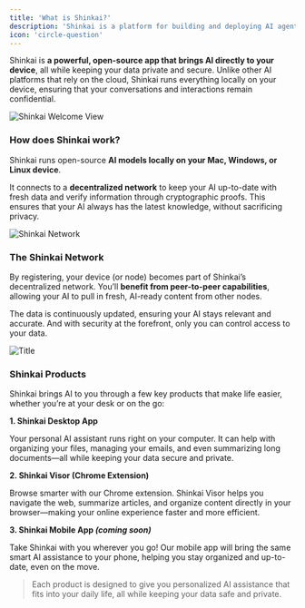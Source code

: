 ```yaml
---
title: 'What is Shinkai?'
description: 'Shinkai is a platform for building and deploying AI agents.'
icon: 'circle-question'
---
```


Shinkai is **a powerful, open-source app that brings AI directly to your device**, all while keeping your data private and secure. 
Unlike other AI platforms that rely on the cloud, Shinkai runs everything locally on your device, ensuring that your conversations and interactions remain confidential.

![Shinkai Welcome View](/images/what-is-shinkai.jpg)

### How does Shinkai work?

Shinkai runs open-source **AI models locally on your Mac, Windows, or Linux device**. 

It connects to a **decentralized network** to keep your AI up-to-date with fresh data and verify information through cryptographic proofs. This ensures that your AI always has the latest knowledge, without sacrificing privacy.

![Shinkai Network](/images/shinkai-general.svg)

### The Shinkai Network

By registering, your device (or node) becomes part of Shinkai’s decentralized network. You’ll **benefit from peer-to-peer capabilities**, allowing your AI to pull in fresh, AI-ready content from other nodes. 

The data is continuously updated, ensuring your AI stays relevant and accurate. And with security at the forefront, only you can control access to your data.

![Title](/images/shinkai-network.svg)

### Shinkai Products

Shinkai brings AI to you through a few key products that make life easier, whether you’re at your desk or on the go:

**1. Shinkai Desktop App**

Your personal AI assistant runs right on your computer. It can help with organizing your files, managing your emails, and even summarizing long documents—all while keeping your data secure and private.

**2. Shinkai Visor (Chrome Extension)**

Browse smarter with our Chrome extension. Shinkai Visor helps you navigate the web, summarize articles, and organize content directly in your browser—making your online experience faster and more efficient.

**3. Shinkai Mobile App _(coming soon)_**

Take Shinkai with you wherever you go! Our mobile app will bring the same smart AI assistance to your phone, helping you stay organized and up-to-date, even on the move.



> Each product is designed to give you personalized AI assistance that fits into your daily life, all while keeping your data safe and private.